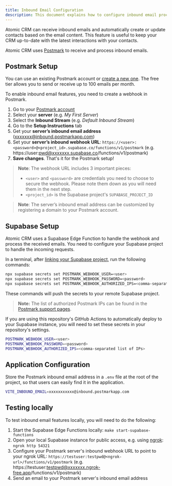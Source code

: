 ```yaml
---
title: Inbound Email Configuration
description: This document explains how to configure inbound email processing in Atomic CRM.
---
```


Atomic CRM can receive inbound emails and automatically create or update contacts based on the email content. This feature is useful to keep your CRM up-to-date with the latest interactions with your contacts.

Atomic CRM uses [Postmark](https://postmarkapp.com/) to receive and process inbound emails.

## Postmark Setup

You can use an existing Postmark account or [create a new one](https://account.postmarkapp.com/sign_up). The free tier allows you to send or receive up to 100 emails per month.

To enable inbound email features, you need to create a webhook in Postmark.

1. Go to your [Postmark account](https://account.postmarkapp.com/)
2. Select your **server** (e.g. _My First Server_)
3. Select the **Inbound Stream** (e.g. _Default Inbound Stream_)
4. Go to the **Setup Instructions** tab
5. Get your **server’s inbound email address** (xxxxxxx@inbound.postmarkapp.com)
6. Set your **server’s inbound webhook URL**: `https://<user>:<password>@<project_id>.supabase.co/functions/v1/postmark` (e.g. https://user:pwd@xxxxxxx.supabase.co/functions/v1/postmark)
7. **Save changes**. That's it for the Postmark setup!

> **Note**: The webhook URL includes 3 important pieces:
> - `<user>` and `<password>` are credentials you need to choose to secure the webhook. Please note them down as you will need them in the next step.
> - `<project_id>` is the Supabase project's `SUPABASE_PROJECT_ID`

> **Note**: The server’s inbound email address can be customized by registering a domain to your Postmark account.

## Supabase Setup

Atomic CRM uses a Supabase Edge Function to handle the webhook and process the received emails. You need to configure your Supabase project to handle the incoming requests.

In a terminal, after [linking your Supabase project](./supabase-configuration#using-an-existing-remote-supabase-instance), run the following commands:

```sh
npx supabase secrets set POSTMARK_WEBHOOK_USER=<user>
npx supabase secrets set POSTMARK_WEBHOOK_PASSWORD=<password>
npx supabase secrets set POSTMARK_WEBHOOK_AUTHORIZED_IPS=<comma-separated list of IPs>
```

These commands will push the secrets to your remote Supabase project.

> **Note:** The list of authorized Postmark IPs can be found in the [Postmark support pages](https://postmarkapp.com/support/article/800-ips-for-firewalls#webhooks).

If you are using this repository's GitHub Actions to automatically deploy to your Supabase instance, you will need to set these secrets in your repository's settings.

```sh
POSTMARK_WEBHOOK_USER=<user>
POSTMARK_WEBHOOK_PASSWORD=<password>
POSTMARK_WEBHOOK_AUTHORIZED_IPS=<comma-separated list of IPs>
```

## Application Configuration

Store the Postmark inbound email address in a `.env` file at the root of the project, so that users can easily find it in the application.

```sh
VITE_INBOUND_EMAIL=xxxxxxxxxxx@inbound.postmarkapp.com
```

## Testing locally

To test inbound email features locally, you will need to do the following:

1. Start the Supabase Edge Functions locally: `make start-supabase-functions`
2. Open your local Supabase instance for public access, e.g. using [ngrok](https://ngrok.com/): `ngrok http 54321`
3. Configure your Postmark server's inbound webhook URL to point to your ngrok URL: `https://testuser:testpwd@<ngrok-url>/functions/v1/postmark` (e.g. https://testuser:testpwd@xxxxxxx.ngrok-free.app/functions/v1/postmark)
4. Send an email to your Postmark server's inbound email address
